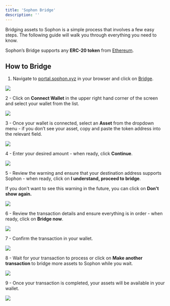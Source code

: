 ```yaml
---
title: 'Sophon Bridge'
description: ''
---
```


Bridging assets to Sophon is a simple process that involves a few easy steps. The following guide will walk you through everything you need to know.

<Tip>Sophon’s Bridge supports any **ERC-20 token** from [Ethereum](https://ethereum.org).</Tip>

## How to Bridge

1. Navigate to [portal.sophon.xyz](https://portal.sophon.xyz/) in your browser and click on [Bridge](https://portal.sophon.xyz/bridge/).

![](/images/bridging/sophon-bridge-1.webp)

2 - Click on **Connect Wallet** in the upper right hand corner of the screen and select your wallet from the list.

![](/images/bridging/sophon-bridge-2.webp)

3 - Once your wallet is connected, select an **Asset** from the dropdown menu - if you don’t see your asset, copy and paste the token address into the relevant field.

![](/images/bridging/sophon-bridge-3.webp)

4 - Enter your desired amount - when ready, click **Continue**.

![](/images/bridging/sophon-bridge-4.webp)

5 - Review the warning and ensure that your destination address supports Sophon - when ready, click on **I understand, proceed to bridge**.

<Tip>If you don't want to see this warning in the future, you can click on **Don't show again.**</Tip>

![](/images/bridging/sophon-bridge-5.webp)

6 - Review the transaction details and ensure everything is in order - when ready, click on **Bridge now**.

![](/images/bridging/sophon-bridge-6.webp)

7 - Confirm the transaction in your wallet.

![](/images/bridging/sophon-bridge-7.webp)

8 - Wait for your transaction to process or click on **Make another transaction** to bridge more assets to Sophon while you wait.

![](/images/bridging/sophon-bridge-8.webp)

9 - Once your transaction is completed, your assets will be available in your wallet.

![](/images/bridging/sophon-bridge-9.webp)
